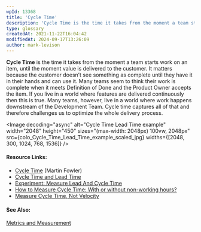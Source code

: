 ```yaml
---
wpId: 13368
title: 'Cycle Time'
description: 'Cycle Time is the time it takes from the moment a team starts work on an item, until the moment value is delivered to the customer. It matters because the customer doesn''t see something as complete until they have it in their hands and can use it. Many teams seem to think their work is ...'
type: glossary
createdAt: 2021-11-22T16:04:42
modifiedAt: 2024-09-17T13:26:09
author: mark-levison
---
```





**Cycle Time** is the time it takes from the moment a team starts work on an item, until the moment value is delivered to the customer. It matters because the customer doesn’t see something as complete until they have it in their hands and can use it. Many teams seem to think their work is complete when it meets Definition of Done and the Product Owner accepts the item. If you live in a world where features are delivered continuously then this is true. Many teams, however, live in a world where work happens downstream of the Development Team. Cycle time captures all of that and therefore challenges us to optimize the whole delivery process.

<Image decoding="async" alt="Cycle Time Lead Time example" width="2048" height="450" sizes="(max-width: 2048px) 100vw, 2048px" src={colo_Cycle_Time_Lead_Time_example_scaled_jpg} widths={[2048, 300, 1024, 768, 1536]} />

#### Resource Links:

*   [Cycle Time](https://martinfowler.com/bliki/CycleTime.html) (Martin Fowler)
*   [Cycle Time and Lead Time](https://agilecomplexificationinverter.blogspot.com/2016/12/cycle-time-and-lead-time.html)
*   [Experiment: Measure Lead And Cycle Time](https://medium.com/the-liberators/experiment-measure-lead-and-cycle-time-2caca83155e2)
*   [How to Measure Cycle Time: With or without non-working hours?](https://kanbanize.com/blog/measure-cycle-time-calculations/)
*   [Measure Cycle Time, Not Velocity](https://www.jrothman.com/mpd/2019/09/measure-cycle-time-not-velocity/)

#### See Also:

[Metrics and Measurement](/glossary/metrics-and-measurement)